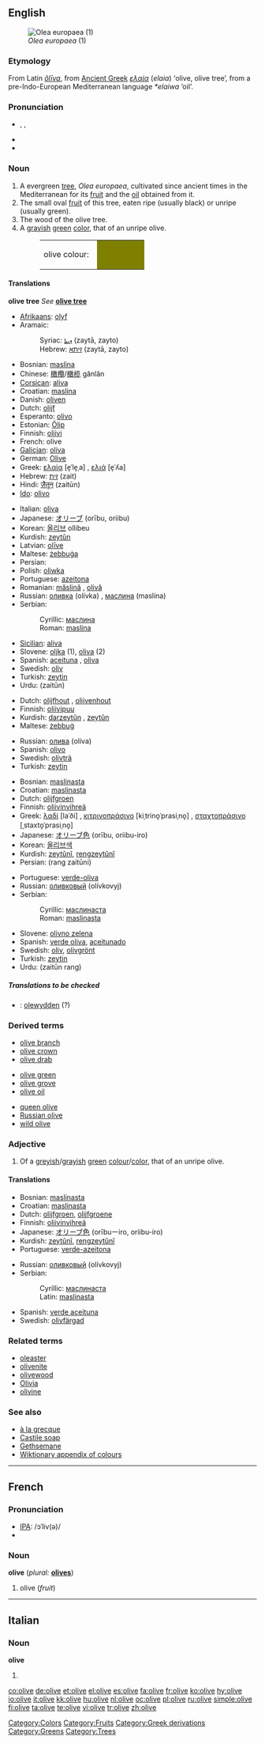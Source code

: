{{see|Olive}}
{{wikipedia}}
==English==
[[Image:Olea_europaea1.jpg|thumb|''Olea europaea'' (1)]]

===Etymology===
From Latin ''[[oliva|ŏlīva]]'', from [[Ancient Greek]] ''[[ελαία]]'' (''elaia'') ‘olive, olive tree’, from a pre-Indo-European Mediterranean language ''*elaiwa'' ‘oil’.

===Pronunciation===
* {{enPR|ŏ'lĭv}}, {{IPA|/ˈɒlɪv/}}, {{SAMPA|/"QlIv/}}
* {{audio|en-uk-olive.ogg|Audio (UK)}}
* {{audio|en-us-olive.ogg|Audio (US)}}

===Noun===
{{en-noun}}

# A evergreen [[tree]], ''Olea europaea'', cultivated since ancient times in the Mediterranean for its [[fruit]] and the [[oil]] obtained from it.
# The small oval [[fruit]] of this tree, eaten ripe (usually black) or unripe (usually green).
# The wood of the olive tree.
# A [[grayish]] [[green]] [[color]], that of an unripe olive.
#: <table><tr><td>olive colour: &nbsp;</td><td bgcolor="#808000" width="80">&nbsp; </td></tr></table>

====Translations====
'''olive tree'''
''See'' '''[[olive tree]]'''

{{trans-top|fruit}}
* [[Afrikaans]]: [[olyf]]
* Aramaic:
*: Syriac: [[ܙܝܬܐ]] (zaytā, zayto) {{m}}
*: Hebrew: [[זיתא]] (zaytā, zayto) {{m}}
* Bosnian: [[maslina#Bosnian|maslina]] {{f}}
* Chinese: [[橄欖]]/[[橄榄]] gǎnlǎn
* [[Corsican]]: [[aliva]] {{f}}
* Croatian: [[maslina#Croatian|maslina]] {{f}}
* Danish: [[oliven]]
* Dutch: [[olijf]] {{m}}
* Esperanto: [[olivo#Esperanto|olivo]]
* Estonian: [[Õlip]]
* Finnish: [[oliivi]]
* French: olive {{f}}
* [[Galician]]: [[oliva#Galician|oliva]] {{f}}
* German: [[Olive]]
* Greek: [[ελαία]] [e̞ˈle̞ˌa] {{f}}, [[ελιά]] [e̞ˈʎa] {{f}}
* Hebrew: [[זית]] (zait)
* Hindi: [[ज़ैतून]] (zaitūn)
* [[Ido]]: [[olivo#Ido|olivo]]
{{trans-mid}}
* Italian: [[oliva]] {{m}}
* Japanese: [[オリーブ]] (orību, oriibu)
* Korean: [[올리브]] ollibeu
* Kurdish: [[zeytûn]] {{f}}
* Latvian: [[olīve#Latvian|olīve]] {{f}}
* Maltese: [[żebbuġa]] {{f}}
* Persian: {{fa-Arab|[[زیتون]]}}
* Polish: [[oliwka]]
* Portuguese: [[azeitona]] {{f}}
* Romanian: [[măslină]] {{f}}, [[olivă]] {{f}}
* Russian: [[оливка]] (olívka) {{f}}, [[маслина]] (maslína) {{f}}
* Serbian:
*: Cyrillic: [[маслина#Serbian|маслина]] {{f}}
*: Roman: [[maslina#Serbian|maslina]] {{f}}
* [[Sicilian]]: [[aliva#Sicilian|aliva]] {{f}}
* Slovene: [[oljka]] {{f}} (1), [[oliva]] {{f}} (2)
* Spanish: [[aceituna]] {{f}}, [[oliva]] {{f}}
* Swedish: [[oliv]] {{c}}
* Turkish: [[zeytin]]
* Urdu: {{ur-Arab|[[زیتون]]}} (zaitūn)
{{trans-bottom}}

{{trans-top|wood}}
* Dutch: [[olijfhout]] {{n}}, [[olijvenhout]] {{n}}
* Finnish: [[oliivipuu]]
* Kurdish: [[darzeytûn]] {{f}}, [[zeytûn]] {{f}}
* Maltese: [[żebbuġ]]
{{trans-mid}}
* Russian: [[олива]] (olíva) {{f}}
* Spanish: [[olivo]] {{m}}
* Swedish: [[olivträ]] {{n}}
* Turkish: [[zeytin]]
{{trans-bottom}}

{{trans-top|colour}}
* Bosnian: [[maslinasta#Bosnian|maslinasta]] {{f}}
* Croatian: [[maslinasta#Croatian|maslinasta]] {{f}}
* Dutch: [[olijfgroen]] {{n}}
* Finnish: [[oliivinvihreä]]
* Greek: [[λαδί]] [laˈði] {{n}}, [[κιτρινοπράσινο]] [kiˌtrino̞ˈprasiˌno̞] {{n}}, [[σταχτοπράσινο]] [ˌstaxto̞ˈprasiˌno̞] {{n}}
* Japanese: [[オリーブ色]] (orību, oriibu-iro)
* Korean: [[올리브색]]
* Kurdish: [[zeytûnî]], [[rengzeytûnî]]
* Persian: {{fa-Arab|[[رنگ]] [[زیتونی]]}} (rang zaitūni)
{{trans-mid}}
* Portuguese: [[verde-oliva]] {{m}}
* Russian: [[оливковый]] (olívkovyj)
* Serbian:
*: Cyrillic: [[маслинаста#Serbian|маслинаста]] {{f}}
*: Roman: [[maslinasta#Serbian|maslinasta]] {{f}}
* Slovene: [[olivno zelena]] {{f}}
* Spanish: [[verde oliva]], [[aceitunado]]
* Swedish: [[oliv]], [[olivgrönt]]
* Turkish: [[zeytin]]
* Urdu: {{fa-Arab|[[زیتون]] [[رنگ]]}} (zaitūn rang)
{{trans-bottom}}

=====Translations to be checked=====
<!--Remove this section once all of the translations below have been moved into the tables above.-->
{{checktrans}}

* {{ttbc|Welsh}}: [[olewydden]] (?)

===Derived terms===
{{top3}}
* [[olive branch]]
* [[olive crown]]
* [[olive drab]]<!--[[o.d.]]-->
{{mid3}}
* [[olive green]]
* [[olive grove]]
* [[olive oil]]
{{mid3}}
* [[queen olive]]
* [[Russian olive]]
* [[wild olive]]
{{bottom}}

===Adjective===
{{en-adj}}

# Of a [[greyish]]/[[grayish]] [[green]] [[colour]]/[[color]], that of an unripe olive.

====Translations====

{{trans-top|colour}}
* Bosnian: [[maslinasta#Bosnian|maslinasta]] {{f}}
* Croatian: [[maslinasta#Croatian|maslinasta]] {{f}}
* Dutch: [[olijfgroen]], [[olijfgroene]]
* Finnish: [[oliivinvihreä]]
* Japanese: [[オリーブ色]] (orībuーiro, oriibu-iro)
* Kurdish: [[zeytûnî]], [[reng]][[zeytûnî]]
* Portuguese: [[verde-azeitona]]
{{trans-mid}}
* Russian: [[оливковый]] (olívkovyj)
* Serbian:
*: Cyrillic: [[маслинаста#Serbian|маслинаста]] {{f}}
*: Latin: [[maslinasta#Serbian|maslinasta]] {{f}}
* Spanish: [[verde aceituna]]
* Swedish: [[olivfärgad]]
{{trans-bottom}}

===Related terms===
* [[oleaster]]
* [[olivenite]]
* [[olivewood]]
* [[Olivia]]
* [[olivine]]

===See also===
* [[à la grecque]]
* [[Castile soap]]
* [[Gethsemane]]
* [[Appendix:Colours|Wiktionary appendix of colours]]

[[Category:Colors]]
[[Category:Fruits]]
[[Category:Greek derivations]]
[[Category:Greens]]
[[Category:Trees]]

----

==French==

===Pronunciation===
* [[IPA]]: /ɔˈliv(ə)/
* {{audio|Fr-olive-fr-Paris.ogg|Audio (FR)}}

===Noun===
'''olive''' {{f}} (''plural:'' '''[[olives]]''')

# olive (''fruit'')

----

==Italian==

===Noun===
'''olive''' {{f}}

# {{plural of|[[oliva]]|lang=Italian}}

[[co:olive]]
[[de:olive]]
[[et:olive]]
[[el:olive]]
[[es:olive]]
[[fa:olive]]
[[fr:olive]]
[[ko:olive]]
[[hy:olive]]
[[io:olive]]
[[it:olive]]
[[kk:olive]]
[[hu:olive]]
[[nl:olive]]
[[oc:olive]]
[[pl:olive]]
[[ru:olive]]
[[simple:olive]]
[[fi:olive]]
[[ta:olive]]
[[te:olive]]
[[vi:olive]]
[[tr:olive]]
[[zh:olive]]